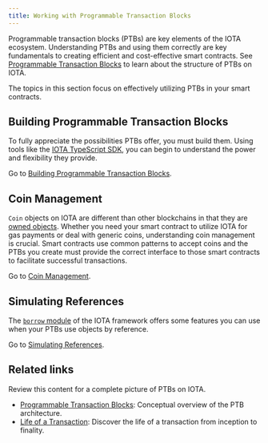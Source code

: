 ```yaml
---
title: Working with Programmable Transaction Blocks
---
```


Programmable transaction blocks (PTBs) are key elements of the IOTA ecosystem. Understanding PTBs and using them correctly are key fundamentals to creating efficient and cost-effective smart contracts. See [Programmable Transaction Blocks](prog-txn-blocks.mdx) to learn about the structure of PTBs on IOTA.

The topics in this section focus on effectively utilizing PTBs in your smart contracts.

## Building Programmable Transaction Blocks

To fully appreciate the possibilities PTBs offer, you must build them. Using tools like the [IOTA TypeScript SDK](https://sdk.mystenlabs.com/typescript), you can begin to understand the power and flexibility they provide.

Go to [Building Programmable Transaction Blocks](building-ptb.mdx).

## Coin Management

`Coin` objects on IOTA are different than other blockchains in that they are [owned objects](../../objects/object-ownership/address-owned.mdx). Whether you need your smart contract to utilize IOTA for gas payments or deal with generic coins, understanding coin management is crucial. Smart contracts use common patterns to accept coins and the PTBs you create must provide the correct interface to those smart contracts to facilitate successful transactions.

Go to [Coin Management](coin-mgt.mdx).

## Simulating References

The [`borrow` module](https://github.com/iotaledger/iota/blob/main/crates/iota-framework/docs/iota-framework/borrow.md) of the IOTA framework offers some features you can use when your PTBs use objects by reference. 

Go to [Simulating References](simulating-refs.mdx).

## Related links

Review this content for a complete picture of PTBs on IOTA.

- [Programmable Transaction Blocks](prog-txn-blocks.mdx): Conceptual overview of the PTB architecture.
- [Life of a Transaction](../../../../about-iota/iota-architecture/transaction-lifecycle.mdx): Discover the life of a transaction from inception to finality.  